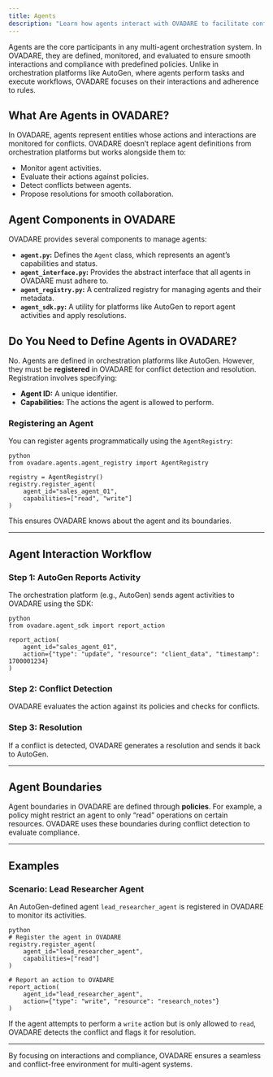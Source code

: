 ```yaml
---
title: Agents
description: "Learn how agents interact with OVADARE to facilitate conflict detection and resolution."
---
```


Agents are the core participants in any multi-agent orchestration system. In OVADARE, they are defined, monitored, and evaluated to ensure smooth interactions and compliance with predefined policies. Unlike in orchestration platforms like AutoGen, where agents perform tasks and execute workflows, OVADARE focuses on their interactions and adherence to rules.

## **What Are Agents in OVADARE?**

In OVADARE, agents represent entities whose actions and interactions are monitored for conflicts. OVADARE doesn’t replace agent definitions from orchestration platforms but works alongside them to:

- Monitor agent activities.
- Evaluate their actions against policies.
- Detect conflicts between agents.
- Propose resolutions for smooth collaboration.

## **Agent Components in OVADARE**

OVADARE provides several components to manage agents:

- **`agent.py`:** Defines the `Agent` class, which represents an agent’s capabilities and status.
- **`agent_interface.py`:** Provides the abstract interface that all agents in OVADARE must adhere to.
- **`agent_registry.py`:** A centralized registry for managing agents and their metadata.
- **`agent_sdk.py`:** A utility for platforms like AutoGen to report agent activities and apply resolutions.

## **Do You Need to Define Agents in OVADARE?**

No. Agents are defined in orchestration platforms like AutoGen. However, they must be **registered** in OVADARE for conflict detection and resolution. Registration involves specifying:

- **Agent ID:** A unique identifier.
- **Capabilities:** The actions the agent is allowed to perform.

### **Registering an Agent**
You can register agents programmatically using the `AgentRegistry`:

```
python
from ovadare.agents.agent_registry import AgentRegistry

registry = AgentRegistry()
registry.register_agent(
    agent_id="sales_agent_01",
    capabilities=["read", "write"]
)
```

This ensures OVADARE knows about the agent and its boundaries.

---

## **Agent Interaction Workflow**

### **Step 1: AutoGen Reports Activity**
The orchestration platform (e.g., AutoGen) sends agent activities to OVADARE using the SDK:

```
python
from ovadare.agent_sdk import report_action

report_action(
    agent_id="sales_agent_01",
    action={"type": "update", "resource": "client_data", "timestamp": 1700001234}
)
```

### **Step 2: Conflict Detection**
OVADARE evaluates the action against its policies and checks for conflicts.

### **Step 3: Resolution**
If a conflict is detected, OVADARE generates a resolution and sends it back to AutoGen.

---

## **Agent Boundaries**

Agent boundaries in OVADARE are defined through **policies**. For example, a policy might restrict an agent to only “read” operations on certain resources. OVADARE uses these boundaries during conflict detection to evaluate compliance.

---

## **Examples**

### **Scenario: Lead Researcher Agent**
An AutoGen-defined agent `lead_researcher_agent` is registered in OVADARE to monitor its activities.

```
python
# Register the agent in OVADARE
registry.register_agent(
    agent_id="lead_researcher_agent",
    capabilities=["read"]
)

# Report an action to OVADARE
report_action(
    agent_id="lead_researcher_agent",
    action={"type": "write", "resource": "research_notes"}
)
```

If the agent attempts to perform a `write` action but is only allowed to `read`, OVADARE detects the conflict and flags it for resolution.

---

By focusing on interactions and compliance, OVADARE ensures a seamless and conflict-free environment for multi-agent systems.

